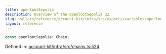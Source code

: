 ```yaml
---
title: openlootSepolia
description: Overview of the openlootSepolia 32
slug: wallets/reference/account-kit/infra/src/exports/variables/openlootSepolia
layout: reference
---
```


```ts
const openlootSepolia: Chain;
```

Defined in: [account-kit/infra/src/chains.ts:524](https://github.com/alchemyplatform/aa-sdk/blob/923a52171f7246172caf350853843e6680197da9/account-kit/infra/src/chains.ts#L524)
